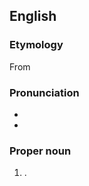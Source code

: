 ==English==
{{wikipedia}}

===Etymology===
From {{affix|en|Eye Water|t1=a local river|mouth|t2=river mouth}}

===Pronunciation===
* {{IPA|en|/ˈaɪməθ/}}
* {{rhymes|en|aɪməθ|s=2}}

===Proper noun===
{{en-proper noun}}

# {{place|en|harbour town|council area/{{w|Scottish Borders}}|cc/Scotland}} {{q|[[OS]] grid ref NT9464}}.